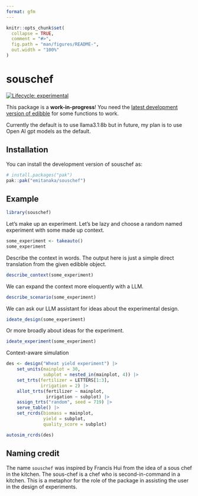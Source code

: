 ```yaml
---
format: gfm
---
```


<!-- README.md is generated from README.Rmd. Please edit that file -->

```r
knitr::opts_chunk$set(
  collapse = TRUE,
  comment = "#>",
  fig.path = "man/figures/README-",
  out.width = "100%"
)
```

# souschef

<!-- badges: start -->
[![Lifecycle: experimental](https://img.shields.io/badge/lifecycle-experimental-orange.svg)](https://lifecycle.r-lib.org/articles/stages.html#experimental)
<!-- badges: end -->


This package is a **work-in-progress**! You need the [latest development version of edibble](https://github.com/emitanaka/edibble) for some functions to work. 

Currently the default is to use llama3.1:8b but in future, my plan is to use Open AI gpt models as the default. 

## Installation

You can install the development version of souschef as:

``` r
# install.packages("pak")
pak::pak("emitanaka/souschef")
```

## Example


```r
library(souschef)
```

Let's make up an experiment. Let's be lazy and choose a random named experiment with some made up context. 

```r
some_experiment <- takeauto()
some_experiment
```

Describe the context in words. The output here is just a simple direct translation from the given edibble object.

```r
describe_context(some_experiment)
```

We can expand the context more eloquently with a LLM. 

```r
describe_scenario(some_experiment)
```

We can ask our LLM assistant for ideas about the experimental design.

```r
ideate_design(some_experiment)
```

Or more broadly about ideas for the experiment.

```r
ideate_experiment(some_experiment)
```

Context-aware simulation 

```r
des <- design("Wheat yield experiment") |> 
    set_units(mainplot = 30,
              subplot = nested_in(mainplot, 4)) |>
    set_trts(fertilizer = LETTERS[1:3],
             irrigation = 2) |>
    allot_trts(fertilizer ~ mainplot,
               irrigation ~ subplot) |>
    assign_trts("random", seed = 719) |>
    serve_table() |>
    set_rcrds(biomass = mainplot,
              yield = subplot,
              quality_score = subplot)

autosim_rcrds(des)
```


## Naming credit

The name `souschef` was inspired by Francis Hui from the idea of a sous chef in the kitchen. 
The sous-chef is a chef who is second-in-command in a kitchen. 
This is a metaphor for the role of the package in assisting the user in the design of experiments. 







